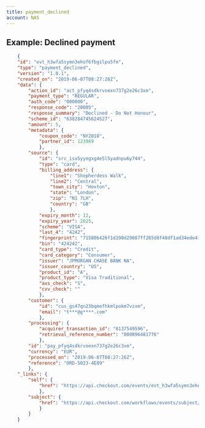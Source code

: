 ```yaml
---
title: payment_declined
account: NAS
---
```


## Example: Declined payment

```json
    {
    "id": "evt_h3wfa5symn3ehof6fbgilpu5fm",
    "type": "payment_declined",
    "version": "1.0.1",
    "created_on": "2019-06-07T08:27:26Z",
    "data": {
        "action_id": "act_pfyq4sdkrvoexn737g2e26c3xm",
        "payment_type": "REGULAR",
        "auth_code": "000000",
        "response_code": "20005",
        "response_summary": "Declined - Do Not Honour",
        "scheme_id": "638284745624527",
        "amount": 5,
        "metadata": {
            "coupon_code": "NY2018",
            "partner_id": 123989
            },  
        "source": {
            "id": "src_isu5yyegxg4e5l5yadnpu6y744",
            "type": "card",
            "billing_address": {
                "line1": "Shepherdess Walk",
                "line2": "Central",
                "town_city": "Hoxton",
                "state": "London",
                "zip": "N1 7LH",
                "country": "GB"
                },
            "expiry_month": 12,
            "expiry_year": 2025,
            "scheme": "VISA",
            "last_4": "4242",
            "fingerprint": "71580b426f1d190d29087ff265d8f48df1ad34ede41c27cbff9d23c1a14d1776",
            "bin": "424242",
            "card_type": "Credit",
            "card_category": "Consumer",
            "issuer": "JPMORGAN CHASE BANK NA",
            "issuer_country": "US",
            "product_id": "A",
            "product_type": "Visa Traditional",
            "avs_check": "S",
            "cvv_check": ""
            },
        "customer": {
            "id": "cus_gs47qn23bqmefhkmlpokm7vzxm",
            "email": "t***@g****.com"
            },
        "processing": {
            "acquirer_transaction_id": "8137549596",
            "retrieval_reference_number": "000896481776"
            }, 
        "id": "pay_pfyq4sdkrvoexn737g2e26c3xm",
        "currency": "EUR",
        "processed_on": "2019-06-07T08:27:26Z",
        "reference": "ORD-5023-4E89"
        },
    "_links": {
        "self": {
            "href": "https://api.checkout.com/events/evt_h3wfa5symn3ehof6fbgilpu5fm"
            },
        "subject": {
            "href": "https://api.checkout.com/workflows/events/subject/pay_jlfj2ful7z3u5lbykhy5lzezvm"
            }
        }
    }
```




